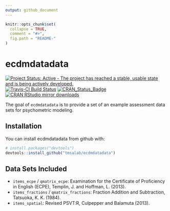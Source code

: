 ```yaml
---
output: github_document
---
```


<!-- README.md is generated from README.Rmd. Please edit that file -->

```r
knitr::opts_chunk$set(
  collapse = TRUE,
  comment = "#>",
  fig.path = "README-"
)
```

# ecdmdatadata

[![Project Status: Active - The project has reached a stable, usable state and is being actively developed.](http://www.repostatus.org/badges/latest/active.svg)](http://www.repostatus.org/#active)
[![Travis-CI Build Status](https://travis-ci.org/tmsalab/ecdmdata.svg?branch=master)](https://travis-ci.org/tmsalab/ecdmdata)
[![CRAN\_Status\_Badge](http://www.r-pkg.org/badges/version/ecdmdata)](https://cran.r-project.org/package=ecdmdata)
[![CRAN RStudio mirror downloads](http://cranlogs.r-pkg.org/badges/ecdmdata)](http://www.r-pkg.org/pkg/ecdmdata)

The goal of `ecdmdatadata` is to provide a set of an example assessment data sets
for psychometric modeling.

## Installation

You can install ecdmdatadata from github with:

```r
# install.packages("devtools")
devtools::install_github("tmsalab/ecdmdatadata")
```

## Data Sets Included

- `items_ecpe` / `qmatrix_ecpe`: Examination for the Certificate of Proficiency in English (ECPE), Templin, J. and Hoffman, L. (2013). 
- `items_fractions` / `qmatrix_fractions`: Fraction Addition and Subtraction, Tatsuoka, K. K. (1984).
- `items_spatial`: Revised PSVT:R, Culpepper and Balamuta (2013).
